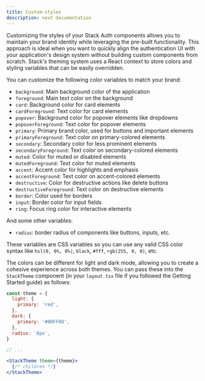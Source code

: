 ```yaml
---
title: Custom-styles
description: next documentation
---
```


Customizing the styles of your Stack Auth components allows you to maintain your brand identity while leveraging the pre-built functionality. This approach is ideal when you want to quickly align the authentication UI with your application's design system without building custom components from scratch. Stack's theming system uses a React context to store colors and styling variables that can be easily overridden.

You can customize the following color variables to match your brand:

- `background`: Main background color of the application
- `foreground`: Main text color on the background
- `card`: Background color for card elements
- `cardForeground`: Text color for card elements
- `popover`: Background color for popover elements like dropdowns
- `popoverForeground`: Text color for popover elements
- `primary`: Primary brand color, used for buttons and important elements
- `primaryForeground`: Text color on primary-colored elements
- `secondary`: Secondary color for less prominent elements
- `secondaryForeground`: Text color on secondary-colored elements
- `muted`: Color for muted or disabled elements
- `mutedForeground`: Text color for muted elements
- `accent`: Accent color for highlights and emphasis
- `accentForeground`: Text color on accent-colored elements
- `destructive`: Color for destructive actions like delete buttons
- `destructiveForeground`: Text color on destructive elements
- `border`: Color used for borders
- `input`: Border color for input fields
- `ring`: Focus ring color for interactive elements

And some other variables:

- `radius`: border radius of components like buttons, inputs, etc.

These variables are CSS variables so you can use any valid CSS color syntax like `hsl(0, 0%, 0%)`, `black`, `#fff`, `rgb(255, 0, 0)`, etc.

The colors can be different for light and dark mode, allowing you to create a cohesive experience across both themes. You can pass these into the `StackTheme` component (in your `layout.tsx` file if you followed the Getting Started guide) as follows:

```jsx title="app/layout.tsx"
const theme = {
  light: {
    primary: 'red',
  },
  dark: {
    primary: '#00FF00',
  },
  radius: '8px',
}

// ...

<StackTheme theme={theme}>
  {/* children */}
</StackTheme>
```
